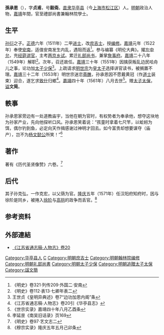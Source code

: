 {{Otheruses|other=名为孙承恩的其他人物|孙承恩}}
{{明清人物信息框
| 姓名 = 孫承恩
| 原名 =
| 圖片名稱= 孫承恩.jpg
| 圖片大小 = 300px
| 圖片說明 = 《松江邦彦图》之孫承恩像
| 最高職務 = 禮部尚書兼翰林院學士掌詹事府事
| 國家 = 大明
| 爵位 =
| 籍貫 = [[南直隸|南直隸]][[松江府|松江府]][[华亭县_(唐朝)|華亭縣]]
| 族裔 = 漢族
| 旗籍 = 
| 字號 = 字貞甫，號毅齋
| 室名 = 瀼溪草堂
| 諡號 = 文簡
| 出生日期 = 成化十七年（1481年）
| 出生地點 = 
| 逝世日期 = 嘉靖四十年（1561年）
| 逝世地點 = 
| 墓葬 =
| 配偶 =
| 親屬 = 
| 出身 = 
*正德六年辛未科進士出身
| 經歷 = 
| 著作 =
*《讓溪草堂稿》
}}

'''孫承恩'''（{{bd|1481年||1561年|catIdx=S孫}}），字'''贞甫'''，号'''毅斋'''。[[南直隶|直隶]][[华亭县_(唐朝)|华亭县]]（今[[上海市|上海市]][[松江区|松江区]]）人。[[明朝|明朝]]政治人物，[[嘉靖|嘉靖]]年間，官至禮部尚書兼翰林院學士。

==生平==
[[孫衍_(成化戊戌進士)|孙衍]]之子。[[正德_(明朝)|正德]]六年（1511年）二甲[[进士|进士]]，改[[庶吉士|庶吉士]]，授[[编修|编修]]。[[嘉靖|嘉靖]]元年（1522年）奉使[[越南|安南]]，适值安南发生内乱，遇阻而返<ref>《明史》卷321·列传209·外国二·安南</ref>。参与编纂《明伦大典》。擢[[左中允|左中允]]，充[[经筵讲官|经筵讲官]]，主考[[两京|两京]][[乡试|乡试]]。累迁[[礼部尚书|礼部尚书]]，兼掌[[詹事府|詹事府]]。[[嘉靖|嘉靖]]二十八年（1549年）解职<ref>《明史》卷112·表13·七卿年表二</ref>。次年，召还故任。[[嘉靖|嘉靖]]三十年（1551年）因擒获叛乱边民哈舟儿之事，论功加[[太子少保|太子少保]]<ref>王世贞《皇明异典述》卷7“边功加恩内阁”条</ref>。上疏请求[[明世宗|明世宗]]为[[明穆宗|皇太子]]选择讲官读书，被搁置不理。[[嘉靖|嘉靖]]三十二年（1553年）明世宗迷恋[[斋醮|斋醮]]，孙承恩因不愿戴黄冠（作[[道士|道士]]装束）迎合，遂乞求[[致仕|致仕]]归鄉<ref>《江苏省通志稿·人物志》卷20引《华亭县志》</ref>。[[嘉靖|嘉靖]]四十年（1561年）八月去世<ref>《世宗实录》嘉靖四十年八月乙酉条</ref>。赠[[太子太保|太子太保]]，[[谥|谥]]'''文简'''。

==軼事==
孙承恩家旁边有一处道教庙宇，当他在朝为官时，有权势者为奉承他，想夺这块地为孙家产业，先向他探听口风。孙承恩笑着说：“孩童时拿着七尺竿，以蚯蚓为饵，偶尔钓到鱼，必定向天作揖感谢过神明才回去。如今富贵却想要谋夺（庙产），岂不为[[杨守陈|杨文懿公]]所笑！”<ref>李延昰《南吴旧话录》页169</ref>

==著作==
著有《历代圣贤像赞》六卷。<ref>《明史》卷97·艺文志二</ref>

==后代==
其子孙克弘，一作克宏，以父荫为官。[[隆庆_(明朝)|隆庆]]五年（1571年）任汉阳府知府时，因与徐阶是同乡，被捲入[[徐阶|徐阶]]与[[高拱|高拱]]的政争而丢官。<ref>《穆宗实录》隆庆五年五月己卯条</ref>

== 参考资料 ==
{{reflist|2}}

==外部連結==
*[http://www.jssdfz.com:8080/dfz/book/tzg9/rwz1/D20/D20J.html 《江苏省通志稿·人物志》卷20]

{{正德六年辛未科殿試金榜}}

{{Authority control}}

{{DEFAULTSORT:Sun孫}}
[[Category:华亭县人|Category:华亭县人]]
[[Category:孫姓|C]]
[[Category:明朝庶吉士|Category:明朝庶吉士]]
[[Category:明朝翰林院编修|Category:明朝翰林院编修]]
[[Category:明朝礼部尚書|Category:明朝礼部尚書]]
[[Category:明朝太子少保|Category:明朝太子少保]]
[[Category:明朝追贈太子太保|Category:明朝追贈太子太保]]
[[Category:諡文簡|Category:諡文簡]]